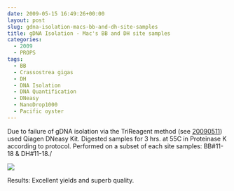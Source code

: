 ```yaml
---
date: 2009-05-15 16:49:26+00:00
layout: post
slug: gdna-isolation-macs-bb-and-dh-site-samples
title: gDNA Isolation - Mac's BB and DH site samples
categories:
  - 2009
  - PROPS
tags:
  - BB
  - Crassostrea gigas
  - DH
  - DNA Isolation
  - DNA Quantification
  - DNeasy
  - NanoDrop1000
  - Pacific oyster
---
```


Due to failure of gDNA isolation via the TriReagent method (see [20090511](https://robertslab.github.io/sams-notebook/posts/2009-05-11-dna-isolation-macs-gigas-samples-from-20090505-20090506/)) used Qiagen DNeasy Kit. Digested samples for 3 hrs. at 55C in Proteinase K according to protocol. Performed on a subset of each site samples: BB#11-18 & DH#11-18./

![](https://eagle.fish.washington.edu/Arabidopsis/20090515%20gDNA%20SJW-01.bmp)

Results: Excellent yields and superb quality.

